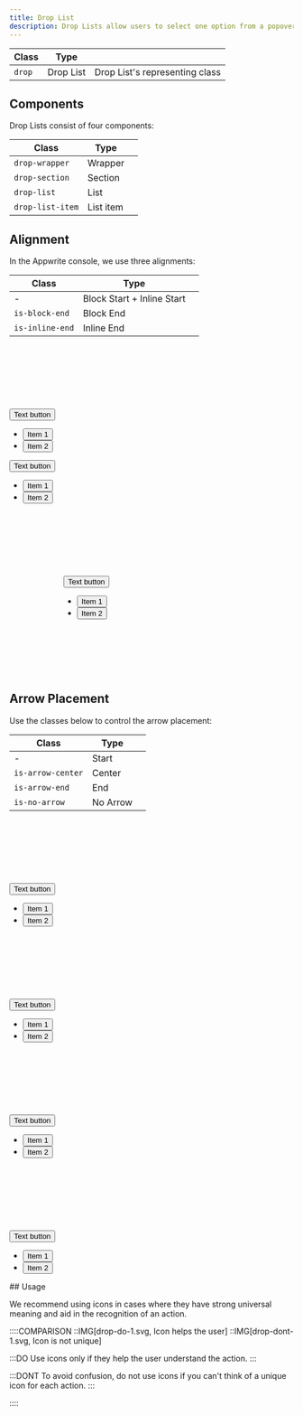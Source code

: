 ```yaml
---
title: Drop List
description: Drop Lists allow users to select one option from a popover menu.
---
```


| Class            | Type       |                                                    |
| ---------------- | ---------- | -------------------------------------------------- |
| `drop`           | Drop List  | Drop List's representing class                     |


## Components

Drop Lists consist of four components:

| Class            | Type      |     |
| ---------------- | --------- | --- |
| `drop-wrapper`   | Wrapper   |     |
| `drop-section`   | Section   |     |
| `drop-list`      | List      |     |
| `drop-list-item` | List item |     |

## Alignment

In the Appwrite console, we use three alignments:

| Class           | Type                       |     |
| --------------- | -------------------------- | --- |
| -               | Block Start + Inline Start |     |
| `is-block-end`  | Block End                  |     |
| `is-inline-end` | Inline End                 |     |

<Preview vertical>
  <div class="drop-wrapper" style="margin-top: 8rem">
    <button class="transparent-button">
      <span class="text">Text button</span>
    </button>
    <div class="drop">
      <section class="drop-section">
        <ul class="drop-list">
          <li class="drop-list-item">
            <button class="drop-button">
              <span class="text">Item 1</span>
            </button>
          </li>
          <li class="drop-list-item">
            <button class="drop-button">
              <span class="text">Item 2</span>
            </button>
          </li>
        </ul>
      </section>
    </div>
  </div>

<div class="drop-wrapper">
  <button class="transparent-button">
    <span class="text">Text button</span>
  </button>
  <div class="drop is-block-end">
    <section class="drop-section">
      <ul class="drop-list">
        <li class="drop-list-item">
          <button class="drop-button">
            <span class="text">Item 1</span>
          </button>
        </li>
        <li class="drop-list-item">
          <button class="drop-button">
            <span class="text">Item 2</span>
          </button>
        </li>
      </ul>
    </section>
  </div>
</div>

<div class="drop-wrapper" style="margin: 8rem 0 8rem 6rem">
    <button class="transparent-button">
        <span class="text">Text button</span>
    </button>
    <div class="drop is-block-end is-inline-end is-arrow-end">
        <section class="drop-section">
            <ul class="drop-list">
                <li class="drop-list-item">
                    <button class="drop-button">
                        <span class="text">Item 1</span>
                    </button>
                </li>
                <li class="drop-list-item">
                    <button class="drop-button">
                        <span class="text">Item 2</span>
                    </button>
                </li>
            </ul>
        </section>
    </div>
</div>
</Preview>

## Arrow Placement

Use the classes below to control the arrow placement:

| Class             | Type     |     |
| ----------------- | -------- | --- |
| -                 | Start    |     |
| `is-arrow-center` | Center   |     |
| `is-arrow-end`    | End      |     |
| `is-no-arrow`     | No Arrow |     |

<Preview vertical>
  <div class="drop-wrapper" style="margin-top: 8rem">
    <button class="transparent-button">
      <span class="text">Text button</span>
    </button>
    <div class="drop">
      <section class="drop-section">
        <ul class="drop-list">
          <li class="drop-list-item">
            <button class="drop-button">
              <span class="text">Item 1</span>
            </button>
          </li>
          <li class="drop-list-item">
            <button class="drop-button">
              <span class="text">Item 2</span>
            </button>
          </li>
        </ul>
      </section>
    </div>
  </div>
  <div class="drop-wrapper" style="margin-top: 8rem">
    <button class="transparent-button">
      <span class="text">Text button</span>
    </button>
    <div class="drop is-arrow-center">
      <section class="drop-section">
        <ul class="drop-list">
          <li class="drop-list-item">
            <button class="drop-button">
              <span class="text">Item 1</span>
            </button>
          </li>
          <li class="drop-list-item">
            <button class="drop-button">
              <span class="text">Item 2</span>
            </button>
          </li>
        </ul>
      </section>
    </div>
  </div>
  <div class="drop-wrapper" style="margin-top: 8rem">
    <button class="transparent-button">
      <span class="text">Text button</span>
    </button>
    <div class="drop is-arrow-end">
      <section class="drop-section">
        <ul class="drop-list">
          <li class="drop-list-item">
            <button class="drop-button">
              <span class="text">Item 1</span>
            </button>
          </li>
          <li class="drop-list-item">
            <button class="drop-button">
              <span class="text">Item 2</span>
            </button>
          </li>
        </ul>
      </section>
    </div>
  </div>
  <div class="drop-wrapper" style="margin-top: 8rem">
    <button class="transparent-button">
      <span class="text">Text button</span>
    </button>
    <div class="drop is-no-arrow">
      <section class="drop-section">
        <ul class="drop-list">
          <li class="drop-list-item">
            <button class="drop-button">
              <span class="text">Item 1</span>
            </button>
          </li>
          <li class="drop-list-item">
            <button class="drop-button">
              <span class="text">Item 2</span>
            </button>
          </li>
        </ul>
      </section>
    </div>
  </div>
</Preview>
## Usage

We recommend using icons in cases where they have strong universal meaning and aid in the recognition of an action.

::::COMPARISON
::IMG[drop-do-1.svg, Icon helps the user]
::IMG[drop-dont-1.svg, Icon is not unique]

:::DO
Use icons only if they help the user understand the action.
:::

:::DONT
To avoid confusion, do not use icons if you can't think of a unique icon for each action.
:::

::::
